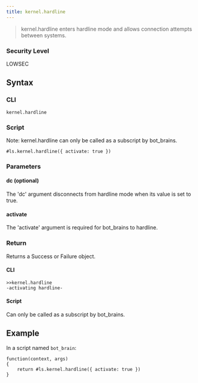 ```yaml
---
title: kernel.hardline
---
```


> kernel.hardline enters hardline mode and allows connection attempts between systems.

### Security Level

LOWSEC

## Syntax

### CLI

```
kernel.hardline
```

### Script

Note: kernel.hardline can only be called as a subscript by bot_brains.

```
#ls.kernel.hardline({ activate: true })
```

### Parameters

#### dc (optional)

The 'dc' argument disconnects from hardline mode when its value is set to true.

#### activate

The 'activate' argument is required for bot_brains to hardline.

### Return

Returns a Success or Failure object.

#### CLI

```
>>kernel.hardline
-activating hardline-
```

#### Script

Can only be called as a subscript by bot_brains.

## Example

In a script named `bot_brain`:

```
function(context, args)
{
	return #ls.kernel.hardline({ activate: true })
}
```
